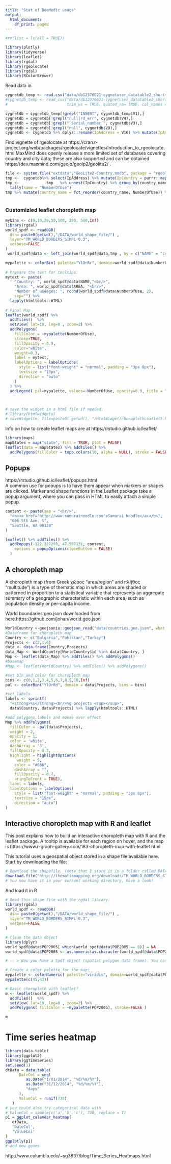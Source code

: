 ```yaml
---
title: "Stat of BeeMedic usage"
output:
  html_document:
    df_print: paged
---
```




```r
#rm(list = ls(all = TRUE))

library(plotly)
library(tidyverse)
library(leaflet)
library(rgdal)
library(rgeolocate)
library(rgdal)
library(RColorBrewer)

```


Read data in 
```r
cygnetdb_temp <- read.csv("data/db12376021-cygnetuser_datatable2_shorttest.sql", header=FALSE, quote="'", na.strings="(") %>% as_tibble()
#cygnetdb_temp <- read_csv("data/db12376021-cygnetuser_datatable2_shorttest.sql", 
#                          trim_ws = TRUE, quoted_na= TRUE, col_names = FLASE) %>% as_tibble()

cygnetdb = cygnetdb_temp[!grepl("INSERT", cygnetdb_temp$V1),]
cygnetdb = cygnetdb[!grepl("null|rd_err", cygnetdb$V4),]
cygnetdb = cygnetdb[!grepl("`Serial_number`", cygnetdb$V3),]
cygnetdb = cygnetdb[!grepl("null", cygnetdb$V9),]
cygnetdb <- cygnetdb %>% dplyr::rename(IpAddress = V16) %>% mutate(IpAddress = as.character(IpAddress) %>% trimws(),  AccessDate = as.Date(sub(".", "", V1)))


```


Find vignette of rgeolocate at https://cran.r-project.org/web/packages/rgeolocate/vignettes/Introduction_to_rgeolocate.html 
MaxMind does openly release a more limited set of databases covering country and city data; these are also supported and can be obtained https://dev.maxmind.com/geoip/geoip2/geolite2/ . 



```r

file <- system.file("extdata","GeoLite2-Country.mmdb", package = "rgeolocate")
tmp <-  cygnetdb%>% select(IpAddress) %>% mutate(IpCountry = purrr::map(IpAddress, maxmind, file, c("country_code", "country_name")))
tmp <-            tmp   %>% unnest(IpCountry) %>% group_by(country_name) %>% 
  tally(name = "NumberOfUse") 
tmp %>% mutate(country_name = fct_reorder(country_name, NumberOfUse)) %>%  ggplot(aes(country_name, NumberOfUse)) + geom_col() + coord_flip()



```

### Customizied leaflet choropleth map


```r
mybins <- c(0,10,20,50,100, 200, 500,Inf)
library(rgdal)
world_spdf <- readOGR( 
  dsn= paste0(getwd(),"/DATA/world_shape_file/") , 
  layer="TM_WORLD_BORDERS_SIMPL-0.3",
  verbose=FALSE
)
 world_spdf@data <- left_join(world_spdf@data,tmp , by = c("NAME" = "country_name"))

mypalette <- colorBin( palette="YlOrBr", domain=world_spdf@data$NumberOfUse, na.color="transparent", bins=mybins)
 
# Prepare the text for tooltips:
mytext <- paste(
    "Country: ", world_spdf@data$NAME,"<br/>", 
    "Area: ", world_spdf@data$AREA, "<br/>", 
    "Number of useages: ", round(world_spdf@data$NumberOfUse, 2), 
    sep="") %>%
  lapply(htmltools::HTML)
 
# Final Map
leaflet(world_spdf) %>% 
  addTiles()  %>% 
  setView( lat=10, lng=0 , zoom=2) %>%
  addPolygons( 
    fillColor = ~mypalette(NumberOfUse), 
    stroke=TRUE, 
    fillOpacity = 0.9, 
    color="white", 
    weight=0.3,
    label = mytext,
    labelOptions = labelOptions( 
      style = list("font-weight" = "normal", padding = "3px 8px"), 
      textsize = "13px", 
      direction = "auto"
    )
  ) %>%
  addLegend( pal=mypalette, values=~NumberOfUse, opacity=0.9, title = "Number of useages (M)", position = "bottomleft" )


  
# save the widget in a html file if needed.
# library(htmlwidgets)
# saveWidget(m, file=paste0( getwd(), "/HtmlWidget/choroplethLeaflet5.html"))
```


Info on how to create leaflet maps are at https://rstudio.github.io/leaflet/ 

```r
library(maps)
mapStates = map("state", fill = TRUE, plot = FALSE)
leaflet(data = mapStates) %>% addTiles() %>%
  addPolygons(fillColor = topo.colors(10, alpha = NULL), stroke = FALSE)
```

## Popups

https://rstudio.github.io/leaflet/popups.html   
A common use for popups is to have them appear when markers or shapes are clicked. Marker and shape functions in the Leaflet package take a popup argument, where you can pass in HTML to easily attach a simple popup. 
```r
content <- paste(sep = "<br/>",
  "<b><a href='http://www.samurainoodle.com'>Samurai Noodle</a></b>",
  "606 5th Ave. S",
  "Seattle, WA 98138"
)

leaflet() %>% addTiles() %>%
  addPopups(-122.327298, 47.597131, content,
    options = popupOptions(closeButton = FALSE)
  )
```

## A choropleth map

A choropleth map (from Greek χῶρος "area/region" and πλῆθος "multitude") is a type of thematic map in which areas are shaded or patterned in proportion to a statistical variable that represents an aggregate summary of a geographic characteristic within each area, such as population density or per-capita income.

World boundaries geo.json downloaded from here.https://github.com/johan/world.geo.json

```r
WorldCountry <-geojsonio::geojson_read("data/countries.geo.json", what = "sp")
#Dataframe for choropleth map
Country <- c("Bulgaria","Pakistan","Turkey")
Projects <- c(2,1,6)
data <- data.frame(Country,Projects)
data_Map <- WorldCountry[WorldCountry$id %in% data$Country, ]
Map <- leaflet(data_Map) %>% addTiles() %>% addPolygons()
#basemap
#Map <- leaflet(WorldCountry) %>% addTiles() %>% addPolygons()

#set bin and color for choropleth map
bins <- c(0,1,2,3,4,5,6,7,8,9,10,Inf)
pal <- colorBin("YlOrRd", domain = data$Projects, bins = bins)

#set labels
labels <- sprintf(
  "<strong>%s</strong><br/>%g projects <sup></sup>",
  data$Country, data$Projects) %>% lapply(htmltools::HTML)

#add polygons,labels and mouse over effect
Map %>% addPolygons(
  fillColor = ~pal(data$Projects),
  weight = 2,
  opacity = 1,
  color = 'white',
  dashArray = '3',
  fillOpacity = 0.7,
  highlight = highlightOptions(
     weight = 5,
    color = "#666",
    dashArray = "",
    fillOpacity = 0.7,
    bringToFront = TRUE),
  label = labels,
  labelOptions = labelOptions(
    style = list("font-weight" = "normal", padding = "3px 8px"),
    textsize = "15px",
    direction = "auto")
)
```
## Interactive choropleth map with R and leaflet 
This post explains how to build an interactive choropleth map with R and the leaflet package. A tooltip is available for each region on hover, and the map is 
https://www.r-graph-gallery.com/183-choropleth-map-with-leaflet.html

This tutorial uses a geospatial object stored in a shape file available here. Start by downloading the file:

```r
# Download the shapefile. (note that I store it in a folder called DATA. You have to change that if needed.)
download.file("http://thematicmapping.org/downloads/TM_WORLD_BORDERS_SIMPL-0.3.zip" , destfile="DATA/world_shape_file.zip")
# You now have it in your current working directory, have a look!
```
And load it in R

```r
# Read this shape file with the rgdal library. 
library(rgdal)
world_spdf <- readOGR( 
  dsn= paste0(getwd(),"/DATA/world_shape_file/") , 
  layer="TM_WORLD_BORDERS_SIMPL-0.3",
  verbose=FALSE
)

# Clean the data object
library(dplyr)
world_spdf@data$POP2005[ which(world_spdf@data$POP2005 == 0)] = NA
world_spdf@data$POP2005 <- as.numeric(as.character(world_spdf@data$POP2005)) / 1000000 %>% round(2)

# -- > Now you have a Spdf object (spatial polygon data frame). You can start doing maps!
```







```r
# Create a color palette for the map:
mypalette <- colorNumeric( palette="viridis", domain=world_spdf@data$POP2005, na.color="transparent")
mypalette(c(45,43))

# Basic choropleth with leaflet?
m <- leaflet(world_spdf) %>% 
  addTiles()  %>% 
  setView( lat=10, lng=0 , zoom=2) %>%
  addPolygons( fillColor = ~mypalette(POP2005), stroke=FALSE )

m
```


# Time series heatmap


```r
library(data.table)
library(ggplot2)
library(ggTimeSeries)
set.seed(1)
dtData = data.table(
      DateCol = seq(
         as.Date("1/01/2014", "%d/%m/%Y"),
         as.Date("31/12/2014", "%d/%m/%Y"),
         "days"
      ),
      ValueCol = runif(730)
   )
# you could also try categorical data with
# ValueCol = sample(c('a','b','c'), 730, replace = T)
p1 = ggplot_calendar_heatmap(
   dtData,
   'DateCol',
   'ValueCol'
)
ggplotly(p1)
# add new geoms

```

http://www.columbia.edu/~sg3637/blog/Time_Series_Heatmaps.html 



